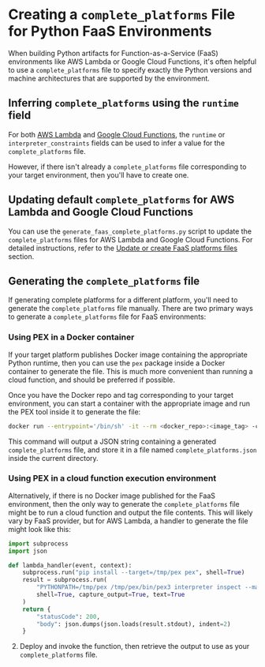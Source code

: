 # Creating a `complete_platforms` File for Python FaaS Environments

When building Python artifacts for Function-as-a-Service (FaaS) environments like AWS Lambda or Google Cloud Functions, it's often helpful to use a `complete_platforms` file to specify exactly the Python versions and machine architectures that are supported by the environment.

## Inferring `complete_platforms` using the `runtime` field

For both [AWS Lambda](./aws-lambda.mdx#specifying-a-runtime-explicitly) and [Google Cloud Functions](./google-cloud-functions.mdx#specifying-a-runtime-explicitly), the `runtime` or `interpreter_constraints` fields can be used to infer a value for the `complete_platforms` file.

However, if there isn't already a `complete_platforms` file corresponding to your target environment, then you'll have to create one.

## Updating default `complete_platforms` for AWS Lambda and Google Cloud Functions

You can use the `generate_faas_complete_platforms.py` script to update the `complete_platforms` files for AWS Lambda and Google Cloud Functions. For detailed instructions, refer to the [Update or create FaaS platforms files](../../contributions/development/maintenance-tasks-and-scripts.mdx#update-or-create-faas-complete-platforms-files) section.

## Generating the `complete_platforms` file

If generating complete platforms for a different platform, you'll need to generate the `complete_platforms` file manually. There are two primary ways to generate a `complete_platforms` file for FaaS environments:

### Using PEX in a Docker container

If your target platform publishes Docker image containing the appropriate Python runtime, then you can use the `pex` package inside a Docker container to generate the file. This is much more convenient than running a cloud function, and should be preferred if possible.

Once you have the Docker repo and tag corresponding to your target environment, you can start a container with the appropriate image and run the PEX tool inside it to generate the file:

```sh
docker run --entrypoint='/bin/sh' -it --rm <docker_repo>:<image_tag> -c "python -m pip install --target=/tmp/pex pex >/dev/null 2>&1 && PYTHONPATH=/tmp/pex/bin/pex3 interpreter inspect --markers --tags --indent=2" > complete_platforms.json
```

This command will output a JSON string containing a generated `complete_platforms` file, and store it in a file named `complete_platforms.json` inside the current directory.

### Using PEX in a cloud function execution environment

Alternatively, if there is no Docker image published for the FaaS environment, then the only way to generate the `complete_platforms` file might be to run a cloud function and output the file contents. This will likely vary by FaaS provider, but for AWS Lambda, a handler to generate the file might look like this:

   ```python
   import subprocess
   import json

   def lambda_handler(event, context):
       subprocess.run("pip install --target=/tmp/pex pex", shell=True)
       result = subprocess.run(
           "PYTHONPATH=/tmp/pex /tmp/pex/bin/pex3 interpreter inspect --markers --tags",
           shell=True, capture_output=True, text=True
       )
       return {
           "statusCode": 200,
           "body": json.dumps(json.loads(result.stdout), indent=2)
       }
   ```

2. Deploy and invoke the function, then retrieve the output to use as your `complete_platforms` file.


